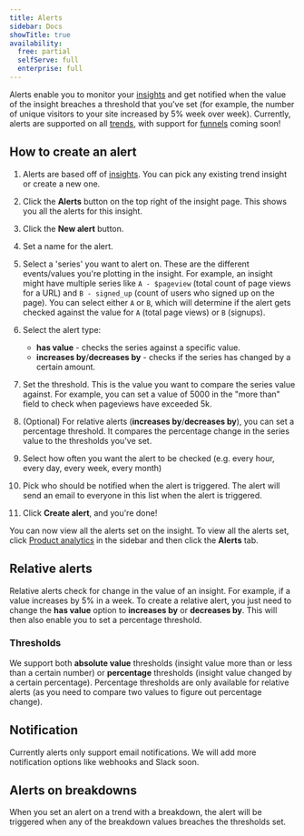 ```yaml
---
title: Alerts
sidebar: Docs
showTitle: true
availability:
  free: partial
  selfServe: full
  enterprise: full
---
```


Alerts enable you to monitor your [insights](/product-analytics) and get notified when the value of the insight breaches a threshold that you've set (for example, the number of unique visitors to your site increased by 5% week over week).
Currently, alerts are supported on all [trends](/docs/product-analytics/trends), with support for [funnels](/docs/product-analytics/funnels) coming soon!

## How to create an alert
1. Alerts are based off of [insights](/product-analytics). You can pick any existing trend insight or create a new one.
2. Click the **Alerts** button on the top right of the insight page. This shows you all the alerts for this insight.
<ProductScreenshot
    imageLight="https://res.cloudinary.com/dmukukwp6/image/upload/alerts_button_4ecd022cd6.png" 
    imageDark="https://res.cloudinary.com/dmukukwp6/image/upload/alert_button_dark_c2f642fde3.png"
    alt="alerts button"
    classes="rounded"
/>

3. Click the **New alert** button.
<ProductScreenshot
    imageLight="https://res.cloudinary.com/dmukukwp6/image/upload/new_alert_button_30d3dde83c.png" 
    imageDark="https://res.cloudinary.com/dmukukwp6/image/upload/new_alert_dark_19591ee179.png"
    alt="new alert button"
    classes="rounded"
/>

4. Set a name for the alert.

5. Select a 'series' you want to alert on. These are the different events/values you're plotting in the insight.
    For example, an insight might have multiple series like `A - $pageview` (total count of page views for a URL) and `B - signed_up` (count of users who signed up on the page).
    You can select either `A` or `B`, which will determine if the alert gets checked against the value for `A` (total page views) or `B` (signups).
<ProductScreenshot
    imageLight="https://res.cloudinary.com/dmukukwp6/image/upload/series_picker_aa01668862.png" 
    imageDark="https://res.cloudinary.com/dmukukwp6/image/upload/new_alert_options_dark_7adf700d24.png"
    alt="series picker" 
    classes="rounded"
/>


6. Select the alert type:
    - **has value** - checks the series against a specific value.
    - **increases by**/**decreases by** - checks if the series has changed by a certain amount.
<ProductScreenshot
    imageLight="https://res.cloudinary.com/dmukukwp6/image/upload/alert_type_picker_18909b0b33.png" 
    imageDark="https://res.cloudinary.com/dmukukwp6/image/upload/new_alert_type_dark_b3620b34da.png"
    alt="alert type picker" 
    classes="rounded"
/>

7. Set the threshold. This is the value you want to compare the series value against. For example, you can set a value of 5000 in the "more than" field to check when pageviews have exceeded 5k.

8. (Optional) For relative alerts (**increases by**/**decreases by**), you can set a percentage threshold. It compares the percentage change in the series value to the thresholds you've set.
<ProductScreenshot
    imageLight="https://res.cloudinary.com/dmukukwp6/image/upload/percentage_threshold_1940ead9e6.png" 
    imageDark="https://res.cloudinary.com/dmukukwp6/image/upload/alert_relative_threshold_dark_02aa4741c3.png"
    alt="percentage threshold" 
    classes="rounded"
/>

9. Select how often you want the alert to be checked (e.g. every hour, every day, every week, every month)

10. Pick who should be notified when the alert is triggered. The alert will send an email to everyone in this list when the alert is triggered.
<ProductScreenshot
    imageLight="https://res.cloudinary.com/dmukukwp6/image/upload/filled_alert_627158e6bb.png" 
    imageDark="https://res.cloudinary.com/dmukukwp6/image/upload/alert_people_dark_0ccd7611bd.png"
    alt="filled alert" 
    classes="rounded"
/>

11. Click **Create alert**, and you're done! 
<ProductScreenshot
    imageLight="https://res.cloudinary.com/dmukukwp6/image/upload/insight_alerts_5k_daef47ade1.png" 
    imageDark="https://res.cloudinary.com/dmukukwp6/image/upload/created_alert_dark_1710da74dc.png"
    alt="insight alerts" 
    classes="rounded"
/>

You can now view all the alerts set on the insight. 
To view all the alerts set, click [Product analytics](/product-analytics) in the sidebar and then click the **Alerts** tab.

<ProductScreenshot
    imageLight="https://res.cloudinary.com/dmukukwp6/image/upload/all_alerts_d92386e45a.png" 
    imageDark="https://res.cloudinary.com/dmukukwp6/image/upload/all_alerts_dark_80be487707.png"
    alt="all alerts" 
    classes="rounded"
/>


## Relative alerts
Relative alerts check for change in the value of an insight.
For example, if a value increases by 5% in a week.
To create a relative alert, you just need to change the **has value** option to **increases by** or **decreases by**.
This will then also enable you to set a percentage threshold.

<ProductScreenshot
    imageLight="https://res.cloudinary.com/dmukukwp6/image/upload/relative_alert_picker_fa04215397.png" 
    imageDark="https://res.cloudinary.com/dmukukwp6/image/upload/alert_relative_increase_dark_0855f0afee.png"
    alt="relative alert picker" 
    classes="rounded"
/>


### Thresholds
We support both **absolute value** thresholds (insight value more than or less than a certain number) or **percentage** thresholds (insight value changed by a certain percentage).
Percentage thresholds are only available for relative alerts (as you need to compare two values to figure out percentage change).


## Notification
Currently alerts only support email notifications. We will add more notification options like webhooks and Slack soon.


## Alerts on breakdowns
When you set an alert on a trend with a breakdown, the alert will be triggered when any of the breakdown values breaches the thresholds set.

<ProductScreenshot
    imageLight="https://res.cloudinary.com/dmukukwp6/image/upload/breakdown_alert_7bd87114cb.png" 
    imageDark="https://res.cloudinary.com/dmukukwp6/image/upload/alert_with_breakdown_dark_475c3803c3.png"
    alt="alert on breakdown" 
    classes="rounded"
/>

